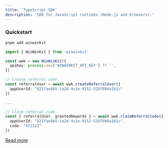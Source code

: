 ```yaml
---
title: 'TypeScript SDK'
description: 'SDK for JavaScript runtimes (Node.js and browsers).'
---
```


### Quickstart

```bash
pnpm add winwinkit
```

```typescript
import { WinWinKit } from 'winwinkit'

const wwk = new WinWinKit({
  apiKey: process.env['WINWINKIT_API_KEY'] ?? '',
})

// Create referral user.
const referralUser = await wwk.createReferralUser({
  appUserId: "821fae4b5-1a2d-4c1e-9152-5297086a161c"
})

...

// Claim referral code.
const { referralUser, grantedRewards } = await wwk.claimReferralCode({ 
  appUserId: "821fae4b5-1a2d-4c1e-9152-5297086a161c",
  code: "XYZ123"
})
```

[Read more](https://github.com/WinWinKit/winwinkit-js)

